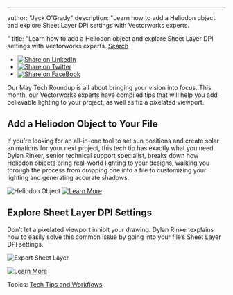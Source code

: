 ---
author: "Jack O'Grady"
description: "Learn how to add a Heliodon object and explore Sheet Layer DPI settings with Vectorworks experts.

"
title: "Learn how to add a Heliodon object and explore Sheet Layer DPI settings with Vectorworks experts.
[ Search](https://www.vectorworks.net/en-US/search) 

* [![Share on LinkedIn](https://2659751.fs1.hubspotusercontent-na1.net/hubfs/2659751/michaelDemo/share-LI.png)](http://www.linkedin.com/shareArticle?mini=true&url=https%3A%2F%2Fblog.vectorworks.net%2Fmay-tech-roundup-illuminating-tips-from-vectorworks-experts)
* [![Share on Twitter](https://2659751.fs1.hubspotusercontent-na1.net/hubfs/2659751/michaelDemo/share-TW.png)](https://www.twitter.com/share?text=May%20Tech%20Roundup:%20Illuminating%20Tips%20from%20Vectorworks%20Experts&url=https%3A%2F%2Fblog.vectorworks.net%2Fmay-tech-roundup-illuminating-tips-from-vectorworks-experts&via=PMGTweets)
* [![Share on FaceBook](https://2659751.fs1.hubspotusercontent-na1.net/hubfs/2659751/michaelDemo/share-FB.png)](https://www.facebook.com/sharer/sharer.php?u=https%3A%2F%2Fblog.vectorworks.net%2Fmay-tech-roundup-illuminating-tips-from-vectorworks-experts)

Our May Tech Roundup is all about bringing your vision into focus. This month, our Vectorworks experts have compiled tips that will help you add believable lighting to your project, as well as fix a pixelated viewport. 

## Add a Heliodon Object to Your File

If you're looking for an all-in-one tool to set sun positions and create solar animations for your next project, this tech tip has exactly what you need. Dylan Rinker, senior technical support specialist, breaks down how Heliodon objects bring real-world lighting to your designs, walking you through the process from dropping one into a file to customizing your lighting and generating accurate shadows.

![Heliodon Object](https://blog.vectorworks.net/hs-fs/hubfs/Blog%20Images/210520_Tech%20Roundup/Heliodon%20Object.jpg?width=892&name=Heliodon%20Object.jpg) [![Learn More](https://no-cache.hubspot.com/cta/default/3018241/25ad793f-28eb-487e-ab60-80625f582e44.png)](https://cta-redirect.hubspot.com/cta/redirect/3018241/25ad793f-28eb-487e-ab60-80625f582e44) 

## Explore Sheet Layer DPI Settings

Don’t let a pixelated viewport inhibit your drawing. Dylan Rinker explains how to easily solve this common issue by going into your file’s Sheet Layer DPI settings.

![Export Sheet Layer](https://blog.vectorworks.net/hs-fs/hubfs/Blog%20Images/210520_Tech%20Roundup/Export%20Sheet%20Layer.jpg?width=888&name=Export%20Sheet%20Layer.jpg)

[![Learn More](https://no-cache.hubspot.com/cta/default/3018241/55774673-724b-4472-ac88-1e0ef024742d.png)](https://cta-redirect.hubspot.com/cta/redirect/3018241/55774673-724b-4472-ac88-1e0ef024742d) 

 Topics: [Tech Tips and Workflows](https://blog.vectorworks.net/topic/tech-tips-and-workflows) 

 
